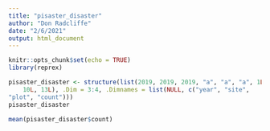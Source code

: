 ```yaml
---
title: "pisaster_disaster"
author: "Don Radcliffe"
date: "2/6/2021"
output: html_document
---
```


```r
knitr::opts_chunk$set(echo = TRUE)
library(reprex)
```

```r
pisaster_disaster <- structure(list(2019, 2019, 2019, "a", "a", "a", 1L, 2L, 3L, 6L, 
    10L, 13L), .Dim = 3:4, .Dimnames = list(NULL, c("year", "site", 
"plot", "count")))
pisaster_disaster
```

```r
mean(pisaster_disaster$count)
```